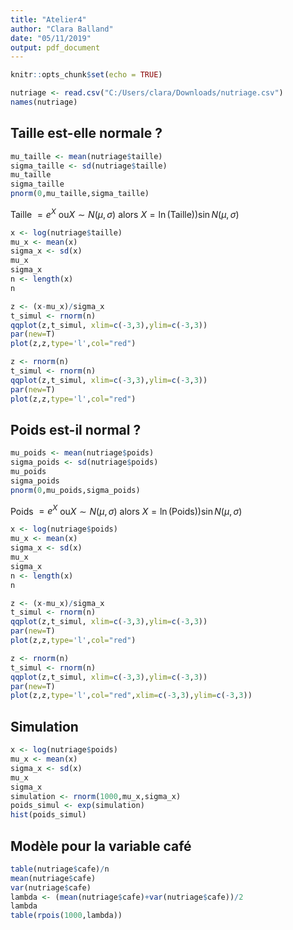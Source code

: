 ---
title: "Atelier4"
author: "Clara Balland"
date: "05/11/2019"
output: pdf_document
---

```{r setup, include=FALSE}
knitr::opts_chunk$set(echo = TRUE)
```

```{r}
nutriage <- read.csv("C:/Users/clara/Downloads/nutriage.csv")
names(nutriage)
```

## Taille est-elle normale ?
```{r}
mu_taille <- mean(nutriage$taille)
sigma_taille <- sd(nutriage$taille)
mu_taille
sigma_taille
pnorm(0,mu_taille,sigma_taille)
```

Taille $=e^X$ ou$X\sim N(\mu,\sigma)$ alors $X= \ln(\text{Taille})) \sin N(\mu,\sigma)$
```{r}
x <- log(nutriage$taille)
mu_x <- mean(x)
sigma_x <- sd(x)
mu_x
sigma_x
n <- length(x)
n
```

```{r}
z <- (x-mu_x)/sigma_x
t_simul <- rnorm(n)
qqplot(z,t_simul, xlim=c(-3,3),ylim=c(-3,3))
par(new=T)
plot(z,z,type='l',col="red")
```

```{r}
z <- rnorm(n)
t_simul <- rnorm(n)
qqplot(z,t_simul, xlim=c(-3,3),ylim=c(-3,3))
par(new=T)
plot(z,z,type='l',col="red")
```

## Poids est-il normal ?
```{r}
mu_poids <- mean(nutriage$poids)
sigma_poids <- sd(nutriage$poids)
mu_poids
sigma_poids
pnorm(0,mu_poids,sigma_poids)
```

Poids $=e^X$ ou$X\sim N(\mu,\sigma)$ alors $X= \ln(\text{Poids})) \sin N(\mu,\sigma)$
```{r}
x <- log(nutriage$poids)
mu_x <- mean(x)
sigma_x <- sd(x)
mu_x
sigma_x
n <- length(x)
n
```

```{r}
z <- (x-mu_x)/sigma_x
t_simul <- rnorm(n)
qqplot(z,t_simul, xlim=c(-3,3),ylim=c(-3,3))
par(new=T)
plot(z,z,type='l',col="red")
```

```{r}
z <- rnorm(n)
t_simul <- rnorm(n)
qqplot(z,t_simul, xlim=c(-3,3),ylim=c(-3,3))
par(new=T)
plot(z,z,type='l',col="red",xlim=c(-3,3),ylim=c(-3,3))
```

## Simulation 
```{r}
x <- log(nutriage$poids)
mu_x <- mean(x)
sigma_x <- sd(x)
mu_x
sigma_x
simulation <- rnorm(1000,mu_x,sigma_x)
poids_simul <- exp(simulation)
hist(poids_simul)
```

## Modèle pour la variable café
```{r}
table(nutriage$cafe)/n
mean(nutriage$cafe)
var(nutriage$cafe)
lambda <- (mean(nutriage$cafe)+var(nutriage$cafe))/2
lambda
table(rpois(1000,lambda))
```





